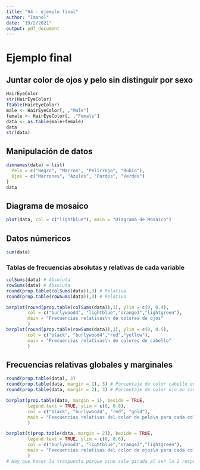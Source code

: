 ```yaml
---
title: "04 - ejemplo final"
author: "Imanol"
date: "19/2/2021"
output: pdf_document
---
```


# Ejemplo final

## Juntar color de ojos y pelo sin distinguir por sexo

```r
HairEyeColor
str(HairEyeColor)
ftable(HairEyeColor)
male <- HairEyeColor[, ,"Male"]
female <- HairEyeColor[, ,"Female"]
data <- as.table(male+female)
data
str(data)
```

## Manipulación de datos
```r
dimnames(data) = list(
  Pelo = c("Negro", "Marron", "Pelirrojo", "Rubio"),
  Ojos = c("Marrones", "Azules", "Pardos", "Verdes")
)
data
```

## Diagrama de mosaico

```r
plot(data, col = c("lightblue"), main = "Diagrama de Mosaico")
```

## Datos númericos
```r
sum(data)
```
### Tablas de frecuencias absolutas y relativas de cada variable
```r
colSums(data) # Absoluta 
rowSums(data) # Absoluta
round(prop.table(colSums(data)),3) # Relativa
round(prop.table(rowSums(data)),3) # Relativa
```
```r
barplot(round(prop.table(colSums(data)),3), ylim = c(0, 0.4),
        col = c("burlywood4", "lightblue","orange3","lightgreen"), 
        main = "Frecuencias relativas\n de colores de ojos"
        )
barplot(round(prop.table(rowSums(data)),3), ylim = c(0, 0.5),
        col = c("black", "burlywood4","red","yellow"), 
        main = "Frecuencias relativas\n de colores de cabello"
        )
```
## Frecuencias relativas globales y marginales
```r
round(prop.table(data), 3)
round(prop.table(data, margin = 1), 3) # Porcentaje de color cabello en cada tipo de ojo
round(prop.table(data, margin = 2), 3) # Porcentaje de color ojo en cada tipo de pelo
```

```r
barplot(prop.table(data, margin = 1), beside = TRUE,
        legend.text = TRUE, ylim = c(0, 0.8),
        col = c("black", "burlywood4", "red", "gold"),
        main = "Feecuencias relativas del color de pelo\n para cada color de ojo."
        )

barplot(t(prop.table(data, margin = 2)), beside = TRUE,
        legend.text = TRUE, ylim = c(0, 0.6),
        col = c("burlywood4", "lightblue","orange3","lightgreen"),
        main = "Feecuencias relativas del color de ojos\n para cada color de pelo."
        )
# Hay que hacer la traspuesta porque sino sale girada al ser la 2 respecto de la 1
```

